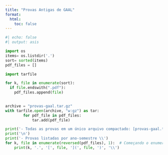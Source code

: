 ```yaml
---
title: "Provas Antigas de GAAL"
format:
  html:
    toc: false
---
```



```python
#| echo: false
#| output: asis

import os
items= os.listdir('.')
sort= sorted(items)
pdf_files = []

import tarfile 

for k, file in enumerate(sort):
  if file.endswith(".pdf"):
    pdf_files.append(file)
   

archive = "provas-gaal.tar.gz"
with tarfile.open(archive, "w:gz") as tar:
        for pdf_file in pdf_files:
            tar.add(pdf_file)

print('- Todas as provas em um único arquivo compactado: [provas-gaal.tar.gz](',archive,')')
print('\n')
print('- Provas listadas por ano-semestre \\')
for k, file in enumerate(reversed(pdf_files), 1):  # Começando o enumerate em 1
    print(k, '.', '[', file, '](', file, ')', '\\')
```
